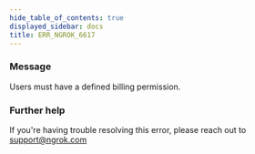 ```yaml
---
hide_table_of_contents: true
displayed_sidebar: docs
title: ERR_NGROK_6617
---
```


### Message

Users must have a defined billing permission.

<ErrorDetails />

### Further help

If you're having trouble resolving this error, please reach out to [support@ngrok.com](mailto:support@ngrok.com?subject=Help%20with%20ERR_NGROK_6617)
